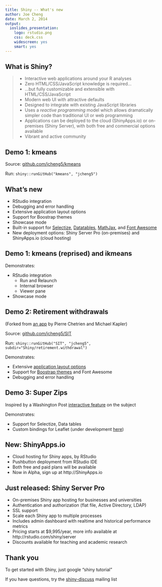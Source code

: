 ```yaml
---
title: Shiny -- What's new
author: Joe Cheng
date: March 2, 2014
output:
  ioslides_presentation:
    logo: rstudio.png
    css: deck.css
    widescreen: yes
    smart: yes
---
```


## What is Shiny?

> - Interactive web applications around your R analyses
> - Zero HTML/CSS/JavaScript knowledge is required...
> - ...but fully customizable and extensible with HTML/CSS/JavaScript
> - Modern web UI with attractive defaults
> - Designed to integrate with existing JavaScript libraries
> - Uses a *reactive programming* model which allows dramatically simpler code than traditional UI or web programming
> - Applications can be deployed to the cloud (ShinyApps.io) or on-premises (Shiny Server), with both free and commercial options available
> - Vibrant and active community

## Demo 1: kmeans

Source: [github.com/jcheng5/kmeans](https://github.com/jcheng5/kmeans)

Run: `shiny::runGitHub("kmeans", "jcheng5")`

## What's new

- RStudio integration
- Debugging and error handling
- Extensive application layout options
- Support for Boostrap themes
- Showcase mode
- Built-in support for [Selectize](http://brianreavis.github.io/selectize.js/), [Datatables](https://datatables.net/), [MathJax](http://www.mathjax.org/), and [Font Awesome](http://fortawesome.github.io/Font-Awesome/)
- New deployment options: Shiny Server Pro (on-premises) and ShinyApps.io (cloud hosting)

## Demo 1: kmeans (reprised) and ikmeans

Demonstrates:

- RStudio integration
    - Run and Relaunch
    - Internal browser
    - Viewer pane
- Showcase mode

## Demo 2: Retirement withdrawals

(Forked from [an app](http://glimmer.rstudio.com/systematicin/retirement.withdrawal/) by Pierre Chetrien and Michael Kapler)

Source: [github.com/jcheng5/SIT](https://github.com/jcheng5/SIT/tree/master/Shiny/retirement.withdrawal)

Run:
`shiny::runGitHub("SIT", "jcheng5", subdir="Shiny/retirement.withdrawal")`

Demonstrates:

- Extensive [application layout options](https://github.com/rstudio/shiny/wiki/Shiny-Application-Layout-Guide)
- Support for [Boostrap themes](http://bootswatch.com) and Font Awesome
- Debugging and error handling

## Demo 3: Super Zips

Inspired by a Washington Post [interactive feature](http://www.washingtonpost.com/sf/local/2013/11/09/washington-a-world-apart/) on the subject

Demonstrates:

- Support for Selectize, Data tables
- Custom bindings for Leaflet (under development [here](https://github.com/jcheng5/leaflet-shiny))

## New: ShinyApps.io

- Cloud hosting for Shiny apps, by RStudio
- Pushbutton deployment from RStudio IDE
- Both free and paid plans will be available
- Now in Alpha, sign up at http://ShinyApps.io

## Just released: Shiny Server Pro

- On-premises Shiny app hosting for businesses and universities
- Authentication and authorization (flat file, Active Directory, LDAP)
- SSL support
- Scale each Shiny app to multiple processes
- Includes admin dashboard with realtime and historical performance metrics
- Pricing starts at $9,995/year, more info available at http://rstudio.com/shiny/server
- Discounts available for teaching and academic research

## Thank you

To get started with Shiny, just google "shiny tutorial"

If you have questions, try the [shiny-discuss](https://groups.google.com/group/shiny-discuss) mailing list
